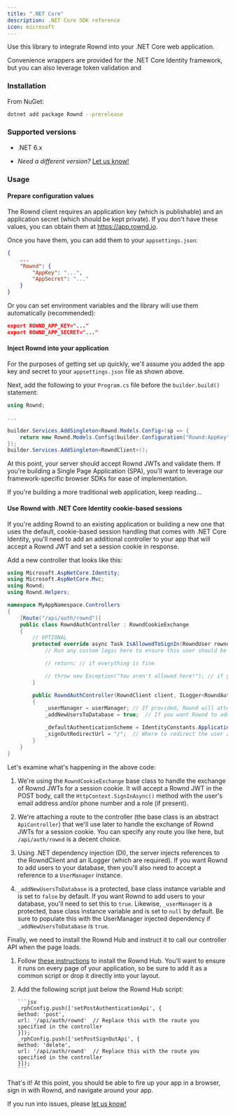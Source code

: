 ```yaml
---
title: ".NET Core"
description: .NET Core SDK reference
icon: microsoft
---
```


Use this library to integrate Rownd into your .NET Core web application.

Convenience wrappers are provided for the .NET Core Identity framework, but you
can also leverage token validation and

### Installation

From NuGet:

```bash
dotnet add package Rownd --prerelease
```

### Supported versions

- .NET 6.x

- _Need a different version?_
  [Let us know!](https://github.com/rownd/dotnet/issues/new)

### Usage

#### Prepare configuration values

The Rownd client requires an application key (which is publishable) and an
application secret (which should be kept private). If you don't have these
values, you can obtain them at https://app.rownd.io.

Once you have them, you can add them to your `appsettings.json`:

```json
{
    ...
    "Rownd": {
        "AppKey": "...",
        "AppSecret": "..."
    }
}
```

Or you can set environment variables and the library will use them automatically
(recommended):

```json
export ROWND_APP_KEY="..."
export ROWND_APP_SECRET="..."
```

#### Inject Rownd into your application

For the purposes of getting set up quickly, we'll assume you added the app key
and secret to your `appsettings.json` file as shown above.

Next, add the following to your `Program.cs` file before the `builder.build()`
statement:

```cs
using Rownd;

...

builder.Services.AddSingleton<Rownd.Models.Config>(sp => {
    return new Rownd.Models.Config(builder.Configuration["Rownd:AppKey"], builder.Configuration["Rownd:AppSecret"]);
});
builder.Services.AddSingleton<RowndClient>();
```

At this point, your server should accept Rownd JWTs and validate them. If you're
building a Single Page Application (SPA), you'll want to leverage our
framework-specific browser SDKs for ease of implementation.

If you're building a more traditional web application, keep reading...

#### Use Rownd with .NET Core Identity cookie-based sessions

If you're adding Rownd to an existing application or building a new one that
uses the default, cookie-based session handling that comes with .NET Core
Identity, you'll need to add an additional controller to your app that will
accept a Rownd JWT and set a session cookie in response.

Add a new controller that looks like this:

```cs
using Microsoft.AspNetCore.Identity;
using Microsoft.AspNetCore.Mvc;
using Rownd;
using Rownd.Helpers;

namespace MyAppNamespace.Controllers
{
    [Route("/api/auth/rownd")]
    public class RowndAuthController : RowndCookieExchange
    {
        // OPTIONAL
        protected override async Task IsAllowedToSignIn(RowndUser rowndUser) {
            // Run any custom logic here to ensure this user should be allowed to sign in.

            // return; // if everything is fine

            // throw new Exception("You aren't allowed here!"); // if you want to prevent the user from signing in
        }

        public RowndAuthController(RowndClient client, ILogger<RowndAuthController> logger, UserManager<IdentityUser> userManager) : base(client, logger)
        {
            _userManager = userManager; // If provided, Rownd will attempt to match the incoming user with an existing user in the database.
            _addNewUsersToDatabase = true;  // If you want Rownd to add new users to the database when they're first authenticated, set this to `true` (requires `_userManager`)

            _defaultAuthenticationScheme = IdentityConstants.ApplicationScheme;  // Sets the authentication scheme (default: `IdentityConstants.ApplicationScheme`)
            _signOutRedirectUrl = "/";  // Where to redirect the user after signing out (default: "/")
        }
    }
}
```

Let's examine what's happening in the above code:

1.  We're using the `RowndCookieExchange` base class to handle the exchange of
    Rownd JWTs for a session cookie. It will accept a Rownd JWT in the POST
    body, call the `HttpContext.SignInAsync()` method with the user's email
    address and/or phone number and a role (if present).

2.  We're attaching a route to the controller (the base class is an abstract
    `ApiController`) that we'll use later to handle the exchange of Rownd JWTs
    for a session cookie. You can specify any route you like here, but
    `/api/auth/rownd` is a decent choice.

3.  Using .NET dependency injection (DI), the server injects references to the
    RowndClient and an ILogger (which are required). If you want Rownd to add
    users to your database, then you'll also need to accept a reference to a
    `UserManager` instance.

4.  `_addNewUsersToDatabase` is a protected, base class instance variable and is
    set to `false` by default. If you want Rownd to add users to your database,
    you'll need to set this to `true`. Likewise, `_userManager` is a protected,
    base class instance variable and is set to `null` by default. Be sure to
    populate this with the UserManager injected dependency if
    `_addNewUsersToDatabase` is `true`.

Finally, we need to install the Rownd Hub and instruct it to call our controller
API when the page loads.

1.  Follow
    [these instructions](https://docs.rownd.io/rownd/sdk-reference/web/javascript-browser)
    to install the Rownd Hub. You'll want to ensure it runs on every page of
    your application, so be sure to add it as a common script or drop it
    directly into your layout.

2.  Add the following script just below the Rownd Hub script:

        ```jsx
        _rphConfig.push(['setPostAuthenticationApi', {
        method: 'post',
        url: '/api/auth/rownd'  // Replace this with the route you specified in the controller
        }]);
        _rphConfig.push(['setPostSignOutApi', {
        method: 'delete',
        url: '/api/auth/rownd'  // Replace this with the route you specified in the controller
        }]);
        ```

That's it! At this point, you should be able to fire up your app in a browser,
sign in with Rownd, and navigate around your app.

If you run into issues, please
[let us know!](https://github.com/rownd/dotnet/issues/new)
